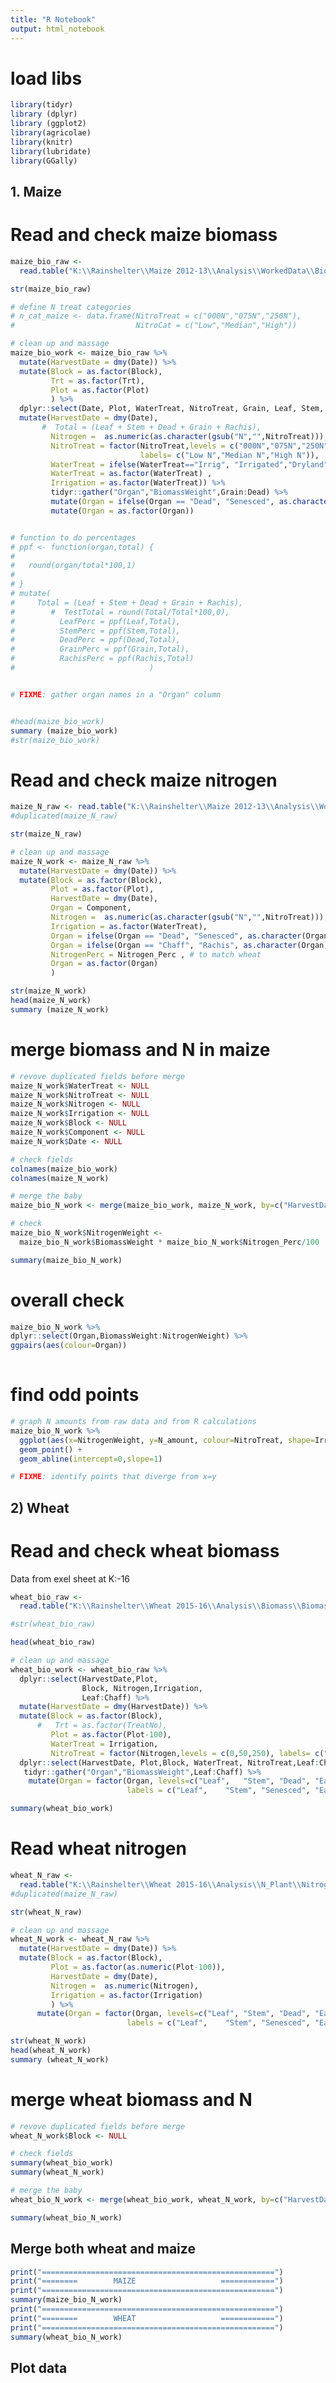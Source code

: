 ```yaml
---
title: "R Notebook"
output: html_notebook
---
```


# load libs
```r
library(tidyr)
library (dplyr)
library (ggplot2)
library(agricolae)
library(knitr)
library(lubridate)
library(GGally)
```

## 1. Maize

# Read and check maize biomass
```r
maize_bio_raw <- 
  read.table("K:\\Rainshelter\\Maize 2012-13\\Analysis\\WorkedData\\Biomass\\BiomassForR.txt", header=TRUE)

str(maize_bio_raw)

# define N treat categories
# n_cat_maize <- data.frame(NitroTreat = c("000N","075N","250N"), 
#                           NitroCat = c("Low","Median","High"))

# clean up and massage
maize_bio_work <- maize_bio_raw %>%
  mutate(HarvestDate = dmy(Date)) %>%
  mutate(Block = as.factor(Block),
         Trt = as.factor(Trt),
         Plot = as.factor(Plot)
         ) %>%
  dplyr::select(Date, Plot, WaterTreat, NitroTreat, Grain, Leaf, Stem, Rachis, Dead) %>%
  mutate(HarvestDate = dmy(Date), 
       #  Total = (Leaf + Stem + Dead + Grain + Rachis),
         Nitrogen =  as.numeric(as.character(gsub("N","",NitroTreat))),
         NitroTreat = factor(NitroTreat,levels = c("000N","075N","250N"), 
                             labels= c("Low N","Median N","High N")),
         WaterTreat = ifelse(WaterTreat=="Irrig", "Irrigated","Dryland"), # same as wheat
         WaterTreat = as.factor(WaterTreat) ,
         Irrigation = as.factor(WaterTreat)) %>%
         tidyr::gather("Organ","BiomassWeight",Grain:Dead) %>%
         mutate(Organ = ifelse(Organ == "Dead", "Senesced", as.character(Organ))) %>%
         mutate(Organ = as.factor(Organ))


# function to do percentages
# ppf <- function(organ,total) {
#   
#   round(organ/total*100,1)
#   
# }
# mutate(
#     Total = (Leaf + Stem + Dead + Grain + Rachis),
#        #  TestTotal = round(Total/Total*100,0),
#          LeafPerc = ppf(Leaf,Total),
#          StemPerc = ppf(Stem,Total),
#          DeadPerc = ppf(Dead,Total),
#          GrainPerc = ppf(Grain,Total),
#          RachisPerc = ppf(Rachis,Total)
#                              ) 


# FIXME: gather organ names in a "Organ" column


#head(maize_bio_work)
summary (maize_bio_work)
#str(maize_bio_work)
```

# Read and check maize nitrogen
```r
maize_N_raw <- read.table("K:\\Rainshelter\\Maize 2012-13\\Analysis\\WorkedData\\Nitrogen\\plantN.txt", header = TRUE)
#duplicated(maize_N_raw)

str(maize_N_raw)

# clean up and massage
maize_N_work <- maize_N_raw %>%
  mutate(HarvestDate = dmy(Date)) %>%
  mutate(Block = as.factor(Block),
         Plot = as.factor(Plot),
         HarvestDate = dmy(Date), 
         Organ = Component,
         Nitrogen =  as.numeric(as.character(gsub("N","",NitroTreat))),
         Irrigation = as.factor(WaterTreat),
         Organ = ifelse(Organ == "Dead", "Senesced", as.character(Organ)), # make names align with N data
         Organ = ifelse(Organ == "Chaff", "Rachis", as.character(Organ)),
         NitrogenPerc = Nitrogen_Perc , # to match wheat
         Organ = as.factor(Organ)
         )

str(maize_N_work)
head(maize_N_work)
summary (maize_N_work)
```

# merge biomass and N in maize

```r

# revove duplicated fields before merge
maize_N_work$WaterTreat <- NULL
maize_N_work$NitroTreat <- NULL
maize_N_work$Nitrogen <- NULL
maize_N_work$Irrigation <- NULL
maize_N_work$Block <- NULL
maize_N_work$Component <- NULL
maize_N_work$Date <- NULL

# check fields
colnames(maize_bio_work)
colnames(maize_N_work)

# merge the baby
maize_bio_N_work <- merge(maize_bio_work, maize_N_work, by=c("HarvestDate","Plot","Organ"))

# check
maize_bio_N_work$NitrogenWeight <- 
  maize_bio_N_work$BiomassWeight * maize_bio_N_work$Nitrogen_Perc/100

summary(maize_bio_N_work)


```

# overall check
```r
maize_bio_N_work %>%
dplyr::select(Organ,BiomassWeight:NitrogenWeight) %>%
ggpairs(aes(colour=Organ))
  
```

# find odd points
```r
# graph N amounts from raw data and from R calculations
maize_bio_N_work %>%
  ggplot(aes(x=NitrogenWeight, y=N_amount, colour=NitroTreat, shape=Irrigation)) +
  geom_point() +
  geom_abline(intercept=0,slope=1)

# FIXME: identify points that diverge from x=y

```

## 2) Wheat

# Read and check wheat biomass

Data from exel sheet at  K:\Rainshelter\Wheat 2015-16\Analysis\ArbitratorTestData
```r

wheat_bio_raw <- 
  read.table("K:\\Rainshelter\\Wheat 2015-16\\Analysis\\Biomass\\BiomassLAIData.txt", header=TRUE)

#str(wheat_bio_raw)

head(wheat_bio_raw)

```

```r
# clean up and massage
wheat_bio_work <- wheat_bio_raw %>%
  dplyr::select(HarvestDate,Plot,
                Block, Nitrogen,Irrigation,
                Leaf:Chaff) %>%
  mutate(HarvestDate = dmy(HarvestDate)) %>%
  mutate(Block = as.factor(Block),
      #   Trt = as.factor(TreatNo),
         Plot = as.factor(Plot-100),
         WaterTreat = Irrigation,
         NitroTreat = factor(Nitrogen,levels = c(0,50,250), labels= c("Low N","Median N","High N"))) %>% # Nil,Mid,High
  dplyr::select(HarvestDate, Plot,Block, WaterTreat, NitroTreat,Leaf:Chaff) %>%
   tidyr::gather("Organ","BiomassWeight",Leaf:Chaff) %>%
    mutate(Organ = factor(Organ, levels=c("Leaf",	"Stem",	"Dead",	"Ear",	"Grain",	"Chaff"), 
                          labels = c("Leaf",	"Stem",	"Senesced",	"Ear",	"Grain",	"Rachis"))) 

summary(wheat_bio_work)
```

# Read wheat nitrogen

```r
wheat_N_raw <- 
  read.table("K:\\Rainshelter\\Wheat 2015-16\\Analysis\\N_Plant\\NitrogenRawWheat.txt", header = TRUE)
#duplicated(maize_N_raw)

str(wheat_N_raw)

# clean up and massage
wheat_N_work <- wheat_N_raw %>%
  mutate(HarvestDate = dmy(Date)) %>%
  mutate(Block = as.factor(Block),
         Plot = as.factor(as.numeric(Plot-100)),
         HarvestDate = dmy(Date), 
         Nitrogen =  as.numeric(Nitrogen),
         Irrigation = as.factor(Irrigation)
         ) %>%
      mutate(Organ = factor(Organ, levels=c("Leaf",	"Stem",	"Dead",	"Ear",	"Grain",	"Rachis"), 
                          labels = c("Leaf",	"Stem",	"Senesced",	"Ear",	"Grain",	"Rachis"))) 

str(wheat_N_work)
head(wheat_N_work)
summary (wheat_N_work)
```

# merge wheat biomass and N

```r
# revove duplicated fields before merge
wheat_N_work$Block <- NULL

# check fields
summary(wheat_bio_work)
summary(wheat_N_work)

```

```r
# merge the baby
wheat_bio_N_work <- merge(wheat_bio_work, wheat_N_work, by=c("HarvestDate","Plot","Organ"))

summary(wheat_bio_N_work)
```


## Merge both wheat and maize
```r
print("====================================================")
print("========        MAIZE                   ============")
print("====================================================")
summary(maize_bio_N_work)
print("====================================================")
print("========        WHEAT                   ============")
print("====================================================")
summary(wheat_bio_N_work)
```

## Plot data
```r

```

